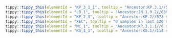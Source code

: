 



```r
tippy::tippy_this(elementId = "KP_3_1_1", tooltip = "Ancestor:KP.3.1//514 samples in last 120 days.//Alias of B.1.1.529.2.86.1.1.11.1.3.1.1, ORF1a:S4286C, C12616T, S:S31del, Spain, from sars-cov-2-variants/lineage-proposals#1563")
tippy::tippy_this(elementId = "LB_1", tooltip = "Ancestor:JN.1.9.2//639 samples in last 120 days.//Alias of B.1.1.529.2.86.1.1.9.2.1, S:F456L (T22928C), from sars-cov-2-variants/lineage-proposals#1089")
tippy::tippy_this(elementId = "KP_2_3", tooltip = "Ancestor:KP.2//573 samples in last 120 days.//Alias of B.1.1.529.2.86.1.1.11.1.2.3, S:H146Q, ORF3a:K67N, S:31del, from sars-cov-2-variants/lineage-proposals#1459")
tippy::tippy_this(elementId = "XEC", tooltip = "0 samples in last 120 days.//Recombinant lineage of KS.1.1 (JN.1.13.1.1.1) and KP.3.3 (breakpoint 21738-22599), Europe (Germany), from #2717")
tippy::tippy_this(elementId = "MC_1", tooltip = "Ancestor:KP.3.1.1//6 samples in last 120 days.//Alias of B.1.1.529.2.86.1.1.11.1.3.1.1.1, S:T572I, from sars-cov-2-variants/lineage-proposals#1638")
tippy::tippy_this(elementId = "KS_1_1", tooltip = "Ancestor:KS.1//114 samples in last 120 days.//Alias of B.1.1.529.2.86.1.1.13.1.1.1, S:T22N, Singapore/Taiwan/Canada, from sars-cov-2-variants/lineage-proposals#1565")
```
